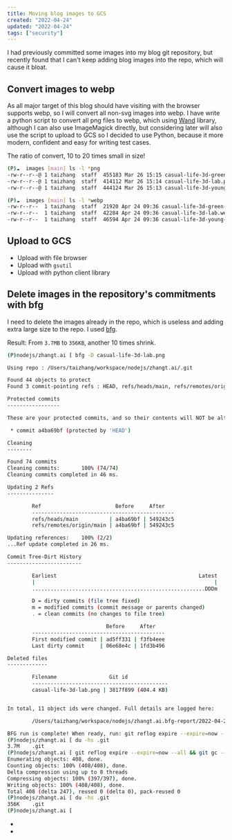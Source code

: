 ```yaml
---
title: Moving blog images to GCS
created: "2022-04-24"
updated: "2022-04-24"
tags: ["security"]
---
```


I had previously committed some images into my blog git repository, but recently found that I can't keep adding blog images into the repo, which will cause it bloat.

## Convert images to webp

As all major target of this blog should have visiting with the browser supports webp, so I will convert all non-svg images into webp. I have write a python script to convert all png files to webp, which using [Wand] library, although I can also use ImageMagick directly, but considering later will also use the script to upload to GCS so I decided to use Python, because it more modern, confident and easy for writing test cases.

The ratio of convert, 10 to 20 times small in size!

```bash session
(P)☁  images [main] ls -l *png
-rw-r--r--@ 1 taizhang  staff  455183 Mar 26 15:15 casual-life-3d-green-book-with-orange-ribbon.png
-rw-r--r--@ 1 taizhang  staff  414112 Mar 26 15:14 casual-life-3d-lab.png
-rw-r--r--@ 1 taizhang  staff  444124 Mar 26 15:13 casual-life-3d-young-man-and-woman-standing-together.png

(P)☁  images [main] ls -l *webp
-rw-r--r--  1 taizhang  staff  21920 Apr 24 09:36 casual-life-3d-green-book-with-orange-ribbon.webp
-rw-r--r--  1 taizhang  staff  42284 Apr 24 09:36 casual-life-3d-lab.webp
-rw-r--r--  1 taizhang  staff  46594 Apr 24 09:36 casual-life-3d-young-man-and-woman-standing-together.webp
```

## Upload to GCS

- Upload with file browser
- Upload with `gsutil`
- Upload with python client library

## Delete images in the repository's commitments with bfg

I need to delete the images already in the repo, which is useless and adding extra large size to the repo. I used [bfg].

Result: From `3.7MB` to `356KB`, another 10 times shrink.

```bash session
(P)nodejs/zhangt.ai [ bfg -D casual-life-3d-lab.png                                                                                main ] 9:26 AM

Using repo : /Users/taizhang/workspace/nodejs/zhangt.ai/.git

Found 44 objects to protect
Found 3 commit-pointing refs : HEAD, refs/heads/main, refs/remotes/origin/main

Protected commits
-----------------

These are your protected commits, and so their contents will NOT be altered:

 * commit a4ba69bf (protected by 'HEAD')

Cleaning
--------

Found 74 commits
Cleaning commits:       100% (74/74)
Cleaning commits completed in 46 ms.

Updating 2 Refs
---------------

        Ref                        Before     After
        ----------------------------------------------
        refs/heads/main          | a4ba69bf | 549243c5
        refs/remotes/origin/main | a4ba69bf | 549243c5

Updating references:    100% (2/2)
...Ref update completed in 26 ms.

Commit Tree-Dirt History
------------------------

        Earliest                                              Latest
        |                                                          |
        ........................................................DDDm

        D = dirty commits (file tree fixed)
        m = modified commits (commit message or parents changed)
        . = clean commits (no changes to file tree)

                                Before     After
        -------------------------------------------
        First modified commit | ad5ff331 | f3fb4eee
        Last dirty commit     | 06e68e4c | 1fd3b496

Deleted files
-------------

        Filename                 Git id
        --------------------------------------------
        casual-life-3d-lab.png | 3817f899 (404.4 KB)


In total, 11 object ids were changed. Full details are logged here:

        /Users/taizhang/workspace/nodejs/zhangt.ai.bfg-report/2022-04-24/09-26-33

BFG run is complete! When ready, run: git reflog expire --expire=now --all && git gc --prune=now --aggressive
(P)nodejs/zhangt.ai [ du -hs .git                                                                                                  main ] 9:26 AM
3.7M    .git
(P)nodejs/zhangt.ai [ git reflog expire --expire=now --all && git gc --prune=now --aggressive                                      main ] 9:26 AM
Enumerating objects: 408, done.
Counting objects: 100% (408/408), done.
Delta compression using up to 8 threads
Compressing objects: 100% (397/397), done.
Writing objects: 100% (408/408), done.
Total 408 (delta 247), reused 0 (delta 0), pack-reused 0
(P)nodejs/zhangt.ai [ du -hs .git                                                                                                  main ] 9:26 AM
356K    .git
(P)nodejs/zhangt.ai [                                                                                                              main ] 9:26 AM
```

- [Wand]: https://docs.wand-py.org/
- [bfg]: https://rtyley.github.io/bfg-repo-cleaner/
